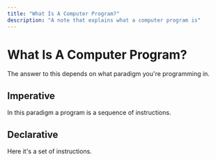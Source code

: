 ```yaml
---
title: "What Is A Computer Program?"
description: "A note that explains what a computer program is"
---
```


<Tag tag="Programming"/>

# What Is A Computer Program?

<TimeStamp updated="February 27, 2022, 9:20  PM ET"/>

The answer to this depends on what paradigm 
you're programming in. 

## Imperative
In this paradigm a program is a sequence of
instructions. 

## Declarative
Here it's a set of instructions.